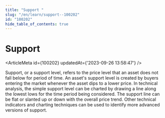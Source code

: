 ```yaml
---
title: "Support "
slug: "/en/learn/support--100202"
id: "100202"
hide_table_of_contents: true
---
```



# Support 

<ArticleMeta id={100202} updatedAt={'2023-09-26 13:58:47'} />
<div className='border-solid border-b border-t-0 my-4 border-[var(--ifm-color-gray-300)]' />

Support, or a support level, refers to the price level that an asset does not fall below for period of time. An asset's support level is created by buyers entering the market whenever the asset dips to a lower price. In technical analysis, the simple support level can be charted by drawing a line along the lowest lows for the time period being considered. The support line can be flat or slanted up or down with the overall price trend. Other technical indicators and charting techniques can be used to identify more advanced versions of support.
